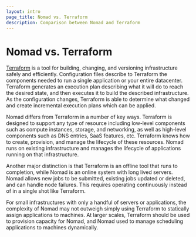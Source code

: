 ```yaml
---
layout: intro
page_title: Nomad vs. Terraform
description: Comparison between Nomad and Terraform
---
```


# Nomad vs. Terraform

[Terraform](/terraform) is a tool for building, changing, and versioning
infrastructure safely and efficiently. Configuration files describe to Terraform
the components needed to run a single application or your entire datacenter. Terraform
generates an execution plan describing what it will do to reach the desired state,
and then executes it to build the described infrastructure. As the configuration changes,
Terraform is able to determine what changed and create incremental execution plans which can be applied.

Nomad differs from Terraform in a number of key ways. Terraform is designed to support
any type of resource including low-level components such as compute instances, storage,
and networking, as well as high-level components such as DNS entries, SaaS features, etc.
Terraform knows how to create, provision, and manage the lifecycle of these resources.
Nomad runs on existing infrastructure and manages the lifecycle of applications running
on that infrastructure.

Another major distinction is that Terraform is an offline tool that runs to completion,
while Nomad is an online system with long lived servers. Nomad allows new jobs to
be submitted, existing jobs updated or deleted, and can handle node failures. This
requires operating continuously instead of in a single shot like Terraform.

For small infrastructures with only a handful of servers or applications, the complexity
of Nomad may not outweigh simply using Terraform to statically assign applications to
machines. At larger scales, Terraform should be used to provision capacity for Nomad,
and Nomad used to manage scheduling applications to machines dynamically.
